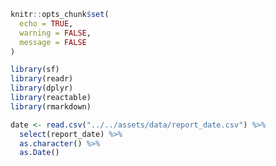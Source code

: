```r
knitr::opts_chunk$set(
  echo = TRUE,
  warning = FALSE,
  message = FALSE
)
```

```r

library(sf)
library(readr)
library(dplyr)
library(reactable)
library(rmarkdown)

date <- read.csv("../../assets/data/report_date.csv") %>%
  select(report_date) %>%
  as.character() %>%
  as.Date()
```

